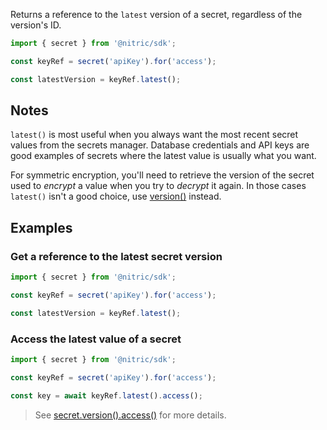 Returns a reference to the `latest` version of a secret, regardless of the version's ID.

```javascript
import { secret } from '@nitric/sdk';

const keyRef = secret('apiKey').for('access');

const latestVersion = keyRef.latest();
```

## Notes

`latest()` is most useful when you always want the most recent secret values from the secrets manager. Database credentials and API keys are good examples of secrets where the latest value is usually what you want.

For symmetric encryption, you'll need to retrieve the version of the secret used to _encrypt_ a value when you try to _decrypt_ it again. In those cases `latest()` isn't a good choice, use [version()](./secret-version) instead.

## Examples

### Get a reference to the latest secret version

```javascript
import { secret } from '@nitric/sdk';

const keyRef = secret('apiKey').for('access');

const latestVersion = keyRef.latest();
```

### Access the latest value of a secret

```javascript
import { secret } from '@nitric/sdk';

const keyRef = secret('apiKey').for('access');

const key = await keyRef.latest().access();
```

> See [secret.version().access()](./secret-version-access) for more details.
